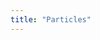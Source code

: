 ```yaml
---
title: "Particles"
---
```



<ExamplePage>
  <ExampleEditor
    exampleTitle={frontmatter.title}
    canvasSize="square"
    files={{
      "index.ts": { code: ts },
    }}
  />
</ExamplePage>
